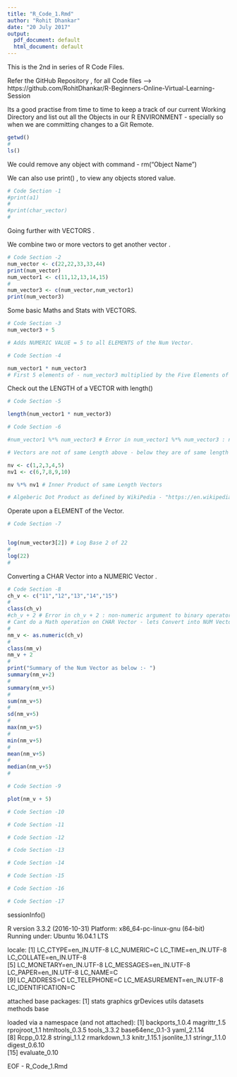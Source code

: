 ```yaml
---
title: "R_Code_1.Rmd"
author: "Rohit Dhankar"
date: "20 July 2017"
output:
  pdf_document: default
  html_document: default
---
```


This is the 2nd in series of R Code Files.     


Refer the GitHub Repository , for all Code files ---> https://github.com/RohitDhankar/R-Beginners-Online-Virtual-Learning-Session    


Its a good practise from time to time to keep a track of our current Working Directory and list out all the Objects in our R ENVIRONMENT - specially so when we are committing changes to a Git Remote.   


```r

getwd()
#
ls()

```

We could remove any object with command - rm("Object Name")  

We can also use print() , to view any objects stored value.  


```r
# Code Section -1 
#print(a1)
#
#print(char_vector)
#

```

Going further with VECTORS .   

We combine two or more vectors to get another vector .  


```r
# Code Section -2
num_vector <- c(22,22,33,33,44)
print(num_vector)
num_vector1 <- c(11,12,13,14,15)
#
num_vector3 <- c(num_vector,num_vector1)
print(num_vector3)
```

Some basic Maths and Stats with VECTORS.  


```r
# Code Section -3
num_vector3 + 5

# Adds NUMERIC VALUE = 5 to all ELEMENTS of the Num Vector. 

```



```r
# Code Section -4

num_vector1 * num_vector3
# First 5 elements of - num_vector3 multiplied by the Five Elements of num_vector1 and again the Next 5 elements of num_vector3 multiplied by the Five Elements of num_vector1

```

Check out the LENGTH of a VECTOR with length()   


```r
# Code Section -5

length(num_vector1 * num_vector3)
```




```r
# Code Section -6

#num_vector1 %*% num_vector3 # Error in num_vector1 %*% num_vector3 : non-conformable arguments

# Vectors are not of same Length above - below they are of same length 

nv <- c(1,2,3,4,5)
nv1 <- c(6,7,8,9,10)

nv %*% nv1 # Inner Product of same Length Vectors

# Algeberic Dot Product as defined by WikiPedia - "https://en.wikipedia.org/wiki/Dot_product"


```

Operate upon a ELEMENT of the Vector.  

```r
# Code Section -7


log(num_vector3[2]) # Log Base 2 of 22 
#
log(22)
#


```

Converting a CHAR Vector into a NUMERIC Vector .   


```r
# Code Section -8
ch_v <- c("11","12","13","14","15")
#
class(ch_v)
#ch_v + 2 # Error in ch_v + 2 : non-numeric argument to binary operator
# Cant do a Math operation on CHAR Vector - lets Convert into NUM Vector 
#
nm_v <- as.numeric(ch_v)
#
class(nm_v)
nm_v + 2 
#
print("Summary of the Num Vector as below :- ")
summary(nm_v+2)
#
summary(nm_v+5)
#
sum(nm_v+5)
#
sd(nm_v+5)
#
max(nm_v+5)
#
min(nm_v+5)
#
mean(nm_v+5)
#
median(nm_v+5)
#

```



```r
# Code Section -9

plot(nm_v + 5)

```




```r
# Code Section -10


```




```r
# Code Section -11

```



```r
# Code Section -12

```



```r
# Code Section -13

```



```r
# Code Section -14

```



```r
# Code Section -15

```



```r
# Code Section -16

```



```r
# Code Section -17

```


sessionInfo()
  
R version 3.3.2 (2016-10-31)
Platform: x86_64-pc-linux-gnu (64-bit)
Running under: Ubuntu 16.04.1 LTS

locale:
 [1] LC_CTYPE=en_IN.UTF-8       LC_NUMERIC=C               LC_TIME=en_IN.UTF-8        LC_COLLATE=en_IN.UTF-8    
 [5] LC_MONETARY=en_IN.UTF-8    LC_MESSAGES=en_IN.UTF-8    LC_PAPER=en_IN.UTF-8       LC_NAME=C                 
 [9] LC_ADDRESS=C               LC_TELEPHONE=C             LC_MEASUREMENT=en_IN.UTF-8 LC_IDENTIFICATION=C       

attached base packages:
[1] stats     graphics  grDevices utils     datasets  methods   base     

loaded via a namespace (and not attached):
 [1] backports_1.0.4 magrittr_1.5    rprojroot_1.1   htmltools_0.3.5 tools_3.3.2     base64enc_0.1-3 yaml_2.1.14    
 [8] Rcpp_0.12.8     stringi_1.1.2   rmarkdown_1.3   knitr_1.15.1    jsonlite_1.1    stringr_1.1.0   digest_0.6.10  
[15] evaluate_0.10  

  
EOF - R_Code_1.Rmd

